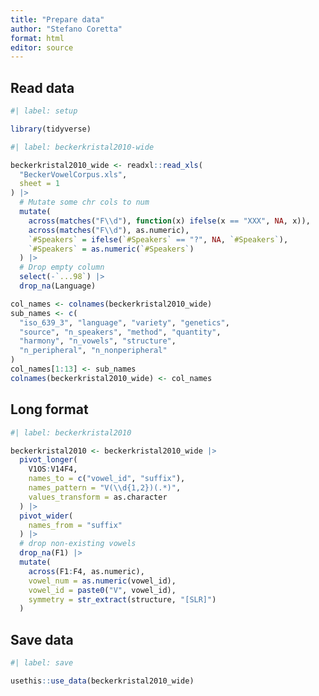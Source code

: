 ```yaml
---
title: "Prepare data"
author: "Stefano Coretta"
format: html
editor: source
---
```


## Read data

```r
#| label: setup

library(tidyverse)

```

```r
#| label: beckerkristal2010-wide

beckerkristal2010_wide <- readxl::read_xls(
  "BeckerVowelCorpus.xls",
  sheet = 1
) |> 
  # Mutate some chr cols to num
  mutate(
    across(matches("F\\d"), function(x) ifelse(x == "XXX", NA, x)),
    across(matches("F\\d"), as.numeric),
    `#Speakers` = ifelse(`#Speakers` == "?", NA, `#Speakers`),
    `#Speakers` = as.numeric(`#Speakers`)
  ) |> 
  # Drop empty column
  select(-`...98`) |> 
  drop_na(Language)

col_names <- colnames(beckerkristal2010_wide)
sub_names <- c(
  "iso_639_3", "language", "variety", "genetics",
  "source", "n_speakers", "method", "quantity",
  "harmony", "n_vowels", "structure",
  "n_peripheral", "n_nonperipheral"
)
col_names[1:13] <- sub_names
colnames(beckerkristal2010_wide) <- col_names
```

## Long format

```r
#| label: beckerkristal2010

beckerkristal2010 <- beckerkristal2010_wide |> 
  pivot_longer(
    V1OS:V14F4,
    names_to = c("vowel_id", "suffix"),
    names_pattern = "V(\\d{1,2})(.*)",
    values_transform = as.character
  ) |> 
  pivot_wider(
    names_from = "suffix"
  ) |> 
  # drop non-existing vowels
  drop_na(F1) |> 
  mutate(
    across(F1:F4, as.numeric),
    vowel_num = as.numeric(vowel_id),
    vowel_id = paste0("V", vowel_id),
    symmetry = str_extract(structure, "[SLR]")
  )
```


## Save data

```r
#| label: save

usethis::use_data(beckerkristal2010_wide)
```

